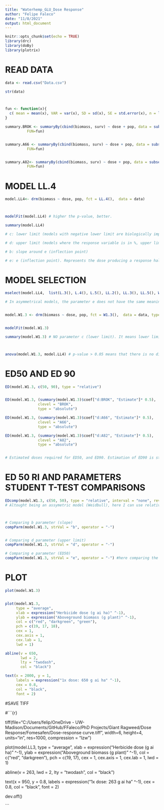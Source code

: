 ```yaml
---
title: "Waterhemp_GLU_Dose Response"
author: "Felipe Faleco"
date: "11/8/2021"
output: html_document
---
```



```r

knitr::opts_chunk$set(echo = TRUE)
library(drc)
library(doBy)
library(plotrix)

```


# READ DATA

```r

data <- read.csv("Data.csv")

str(data)



fun <- function(x){
  c( mean = mean(x), VAR = var(x), SD = sd(x), SE = std.error(x), n = length(x))
}

summary.BROK <- summaryBy(cbind(biomass, surv) ~ dose + pop, data = subset(data, pop=="BROK"),
          FUN=fun)


summary.A66 <- summaryBy(cbind(biomass, surv) ~ dose + pop, data = subset(data, pop=="A66"),
          FUN=fun)


summary.A82<- summaryBy(cbind(biomass, surv) ~ dose + pop, data = subset(data, pop=="A82"),
          FUN=fun)

```



# MODEL LL.4

```r

model.LL4<- drm(biomass ~ dose, pop, fct = LL.4(),  data = data)



modelFit(model.LL4) # higher the p-value, better.

summary(model.LL4) 

# c: lower limit (models with negative lower limit are biologically impossible. E.g., negative biomass, negative % biomass reduction, or negative % control)

# d: upper limit (models where the response variable is in %, upper limit bigger than 100% are biologically impossible. E.g., % biomass reduction, % control)

# b: slope around e (inflection point)

# e: e (inflection point). Represents the dose producing a response halfway between the u and l parameters (ED50)

```



# MODEL SELECTION

```r

mselect(model.LL4,  list(L.3(), L.4(), L.5(), LL.2(), LL.3(), LL.5(), W1.3(), W1.4(), W2.4(), baro5()), linreg = T) 

# In asymmetrical models, the parameter e does not have the same meaning as in symmetrical models, even though it is still the location of the inflection point. For assymetrical models, ED50 should be estimated as "absolute" and not relative.


model.W1.3 <- drm(biomass ~ dose, pop, fct = W1.3(),  data = data, type = "continuous")


modelFit(model.W1.3)

summary(model.W1.3) # NO parameter c (lower limit). It means lower limit was set to zero.



anova(model.W1.3, model.LL4) # p-value > 0.05 means that there is no difference between models. Therefore, we can use model LL.3

```



# ED50 AND ED 90

```r

ED(model.W1.3, c(50, 90), type = "relative") 


ED(model.W1.3, (summary(model.W1.3)$coef["d:BROK", "Estimate"]* 0.5), 
               clevel = "BROK", 
               type = "absolute")

ED(model.W1.3, (summary(model.W1.3)$coef["d:A66", "Estimate"]* 0.5), 
               clevel = "A66", 
               type = "absolute")

ED(model.W1.3, (summary(model.W1.3)$coef["d:A82", "Estimate"]* 0.5), 
               clevel = "A82", 
               type = "absolute")


# Estimated doses required for ED50, and ED90. Estimation of ED90 is statistically less accurate and often subject to high variance. Therefore, is better to use ED50.

```


# ED 50 RI AND PARAMETERS STUDENT T-TEST COMPARISONS

```r

EDcomp(model.W1.3, c(50, 50), type = "relative", interval = "none", reverse = T)
# Altought being an assymetric model (Weidbull), here I can use relative comparison because the ED50s were the same for relative and absolute. I believe because lower limit = 0



# Comparing b parameter (slope)
compParm(model.W1.3, strVal = "b", operator = "-")


# Comparing d parameter (upper limit)
compParm(model.W1.3, strVal = "d", operator = "-")

# Comparing e parameter (ED50)
compParm(model.W1.3, strVal = "e", operator = "-") #here comparing the difference, and not the ratio like in the EDcomp


```



# PLOT

```r

plot(model.W1.3)


plot(model.W1.3,
     type = "average",
     xlab = expression("Herbicide dose (g ai ha)" ^-1),
     ylab = expression("Aboveground biomass (g plant)" ^-1),
     col = c("red", "darkgreen", "green"),
     pch = c(19, 17, 18),
     cex = 1,
     cex.axis = 1,
     cex.lab = 1,
     lwd = 1)

abline(v = 650, 
       lwd = 2, 
       lty = "twodash",
       col = "black")

text(x = 2000, y = 1, 
     labels = expression("1x dose: 650 g ai ha" ^-1),
     cex = 0.8,
     col = "black",
     font = 2)


```



#SAVE TIFF

#```{r}

tiff(file="C:/Users/felip/OneDrive - UW-Madison/Documents/GitHub/FFaleco/PhD Projects/Giant Ragweed/Dose Response/Fomesafen/Dose-response curve.tiff",
width=6, height=4, units="in", res=1000, compression = "lzw")

plot(model.LL3,
     type = "average",
     xlab = expression("Herbicide dose (g ai ha)" ^-1),
     ylab = expression("Aboveground biomass (g plant)" ^-1),
     col = c("red", "darkgreen"),
     pch = c(19, 17),
     cex = 1,
     cex.axis = 1,
     cex.lab = 1,
     lwd = 1)

abline(v = 263, 
       lwd = 2, 
       lty = "twodash",
       col = "black")

text(x = 950, y = 0.8, 
     labels = expression("1x dose: 263 g ai ha" ^-1),
     cex = 0.8,
     col = "black",
     font = 2)

dev.off()

```